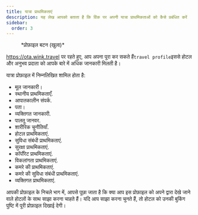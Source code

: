 ```yaml
---
title: यात्रा प्राथमिकताएं
description: यह लेख आपको बताता है कि विंक पर अपनी यात्रा प्राथमिकताओं को कैसे प्रबंधित करें
sidebar:
  order: 3
---
```


<figure>
  <CloudinaryImage width="350" height="404" resize="scale" quality="best" alt="प्रमाणीकृत होने पर खाता बटन" src="academy/account-button-auth-open" errorImage="noimage_opaque_nyrtl0.png" />

  <figcaption>*प्रोफ़ाइल बटन (खुला)*</figcaption>
</figure>


https://ota.wink.travel पर रहते हुए, आप अपना पूरा कर सकते हैं`travel profile`इससे होटल और अनुभव प्रदाता को आपके बारे में अधिक जानकारी मिलती है।

यात्रा प्रोफ़ाइल में निम्नलिखित शामिल होता है:

* मूल जानकारी।
* स्थानीय प्राथमिकताएँ.
* आपातकालीन संपर्क.
* पता।
* व्यक्तिगत जानकारी.
* पालतू जानवर.
* शारीरिक चुनौतियाँ.
* होटल प्राथमिकताएं.
* सुविधा संबंधी प्राथमिकताएं.
* सुरक्षा प्राथमिकताएं.
* कॉर्पोरेट प्राथमिकताएं.
* विकलांगता प्राथमिकताएं.
* कमरे की प्राथमिकताएं.
* कमरे की सुविधा संबंधी प्राथमिकताएं.
* व्यक्तिगत प्राथमिकताएं.

आपकी प्रोफ़ाइल के निचले भाग में, आपसे पूछा जाता है कि क्या आप इस प्रोफ़ाइल को अपने द्वारा देखे जाने वाले होटलों के साथ साझा करना चाहते हैं। यदि आप साझा करना चुनते हैं, तो होटल को उनकी बुकिंग पुष्टि में पूरी प्रोफ़ाइल दिखाई देगी।

